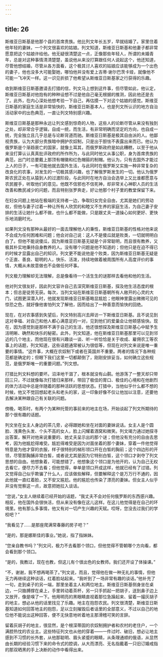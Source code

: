 ```yaml
---
---
---
```

title: 26
---




斯维亚日斯基是他那个县的首席贵族。他比列文年长五岁，早就结婚了。家里住着他年轻的妻妹，一个列文很喜欢的姑娘。列文知道，斯维亚日斯基和他妻子都非常愿意把这个姑娘许给他。他无疑很清楚这一点，正像那些年轻人，所谓的未婚青年，总是对这种事情清清楚楚，虽说他从来没打算跟任何人说起这个，他还知道，尽管他想结婚，尽管从各方面看，这个极其讨人喜欢的姑娘应该能够成为一个出色的妻子，他也没多大可能娶她，哪怕他并没有爱上吉蒂·谢尔巴茨卡娅，就像他不可能一飞冲天一样。这一识见折损了他希望从斯维亚日斯基家之行获得的乐趣。

收到斯维亚日斯基邀请去打猎的信，列文马上想到这件事，但尽管如此，他认定，斯维亚日斯基对他抱有的种种设想不过是他自己毫无根据的推测，因此他还是去了。此外，在内心深处他想考验一下自己，再估摸一下对这个姑娘的感觉。斯维亚日斯基的家庭生活是非常愉快的，斯维亚日斯基本人，也是列文所认识的地方自治活动家中的出色典范，一直让列文特别感兴趣。

斯维亚日斯基是那种永远让列文感到惊奇的人物，这些人的论断尽管从来没有独到之处，却非常合乎逻辑，自成一统，而生活，有非常明确而坚定的方向，也自成一统，完全独立且几乎总是与论断背道而驰。斯维亚日斯基是极其自由派的人。他鄙视贵族，认为大部分贵族暗中拥护农奴制，只是出于胆怯不表露出来而已。他认为俄罗斯是个渐趋衰亡的国家，就像土耳其，而俄罗斯政府是如此糟糕，以至于他从来没打算认认真真批评政府的所作所为，与此同时他又从事公职，身为首席贵族的典范，出门时总要戴上那顶有帽徽和红色帽箍的制帽。他认为，只有去国外才能过上人的日子，一有可能他就去国外生活，与此同时在俄罗斯又实施一种非常复杂的改良化的农事，对发生的一切极其感兴趣，也了解俄罗斯发生的一切。他认为俄罗斯农民正处在从猿到人的过渡阶段，与此同时在地方自治会选举上又比谁都愿意与农民握手，听取他们的意见。他既不信邪也不信死神，却非常关心神职人员的生活改善和教民减少的问题，而且特别张罗奔走，好让他那个村子里的教堂保留下来。

在妇女问题上他站在极端的支持者一边，争取妇女完全自由，尤其是她们的劳动权，但他与妻子过着一种让所有人欣赏的和睦又不生养的家庭生活，为自己妻子安排的生活让她什么都不做，也什么都不能做，只是跟丈夫一道操心如何更好、更快乐地消磨时光。

如果列文没有那种从最好的一面去理解他人的秉性，斯维亚日斯基的性格对他来说不会成为任何困难和问题；他会对自己说：这人不是傻瓜就是败类，一切就明明白白了。但他不能说傻瓜，因为斯维亚日斯基无疑是个非常聪明，而且很有教养，又极其朴实地秉持自身教养的人。没有哪个问题是他不知道的；但他只是在迫不得已的时候才显露出自己的知识。列文更不能说他是个败类，因为斯维亚日斯基无疑是个正直、善良、聪明的人，快乐、活泼，持续地做着被周围所有人高度评价的事情，大概从未故意做也不会做任何坏事。

列文极力理解却无法理解，总是像看待一个活生生的谜那样去看他和他的生活。

他对列文很友好，因此列文容许自己去深究斯维亚日斯基，探及他生活态度的根本；但总是徒劳无获。每次，当列文站在斯维亚日斯基朝所有人敞开的心灵的大门，试图更深潜入时，他就发现斯维亚日斯基略显尴尬；他眼神里露出微微可见的惊恐之色，就好像他害怕列文了解他，因而给出了一种善意而愉快的回绝。

现在，在对农事感到失望后，列文特别高兴去拜访一下斯维亚日斯基。且不说见到这对幸福、对自己和他人都心满意足的一对，见到他们的爱巢会让他顿感愉快。现在，因为感觉到是那样不满于自己的生活，他还很想探及斯维亚日斯基心中赋予生活明晰、确然和快乐的秘密。此外，列文知道，他在斯维亚日斯基那里可以见到邻近的几个地主，而他现在很有兴趣谈一谈、听一听恰恰是关于收成、雇佣农工等农事上的话题，列文知道，这些话题通常被认为很低等，但现在对列文来说是唯一重要的事情。“这件事，大概在农奴制下或者在英国并不重要。两者的情况下各种规范都是确定的；但眼下我们这里一切都颠倒了，刚刚安排妥当，如何确立这些规范，是俄罗斯唯一的重要问题。”列文想。

打猎比列文料想的要坏。沼泽地干涸了，根本就没有山鹬。他游荡了一整天却只带回三只，不过就像每次打猎归来那样，带回了极佳的胃口、极佳的心境和在他剧烈的体力活动中总是伴随着的那种活跃的思想状态。打猎中，当他似乎什么都不想的时候，他又不觉回想起老头和老头的家，这一印象好像不仅让他加以注意，还要他去解决某种跟自己有关联的问题。

傍晚，喝茶时，有两个为某种托管的事前来的地主在场，开始谈起了列文所期待的那个很有趣的话题。

列文坐在女主人身边的茶几旁，必得跟她和坐在对面的妻妹说话。女主人是个圆脸、浅黄色头发、个头不高的女人，脸上闪耀着酒窝和微笑。列文竭力通过她探寻出答案，解开对他来说重要的、她丈夫呈示出的那个谜；但他没有充分的自由去思考，因为他尴尬得难受。尴尬得难受是因为对面坐着的那个妻妹，穿着一件他觉得特意是为他才穿的衣服，样子很特别的梯形领口开在白皙的胸前；这个四边形的开领，尽管那胸脯非常白皙，或者说尤其是因为它特别白皙，这个领口才剥夺了列文思想的自由。他想象着，可能想错了，他想象这个领口是为他开的，认为自己无权去看它，便尽力不去看；但他觉得，单单是领口开成这样，他就已经有了过错。列文觉得自己似乎欺骗了什么人，应该做些解释，但要解释这个是万万行不通的，因此他就一直红着脸，又不安又尴尬。他的尴尬也传染了漂亮的妻妹。但女主人似乎并没有觉察这一点，故意把她拉入谈话。

“您说，”女主人继续着已经开始的话题，“我丈夫不会对任何俄罗斯的东西感兴趣。相反，他在国外会很快活，但从来没有像在这儿这样。在这儿他觉得是在自己的环境里。他有那么多事情，他又有对一切产生兴趣的天赋。哎呀，您没去过我们的学校吧？”

“我看见了……是那座爬满常春藤的房子吧？”

“是的，那是娜斯佳的事业。”她说，指了指妹妹。

“您亲自教书吗？”列文问，极力不去看那个领口，但他觉得不管朝哪个方向看，都会看到那个领口。

“是的，我教过，现在也教，但这儿有个很出色的女教师。我们还开设了体操课。”

“不，谢谢，我不想再喝茶了。”列文说，而且，觉得他在做一种无礼的事情，但他无力再继续这种谈话，红着脸站起来。“我听到了一场非常有趣的谈话。”他补充了一句，走到桌子的另一端，那里坐着主人和两位地主。斯维亚日斯基侧身坐在桌边，一只胳膊撑在桌上，手里转动着茶杯，另一只手抓起一把胡子，送到鼻子边上又放开，像是嗅了一下。他用明亮的黑眼睛直视着那位急躁起来、留着一撮灰胡子的地主，想必从他的话里找见了乐趣。地主在抱怨农民。列文很清楚，斯维亚日斯基知道如何回答地主的抱怨，足以立刻摧毁后者话里的全部意义，不过以自己的地位他不能说出这种回答，便不无快意地听着地主那滑稽可笑的言辞。

留着灰胡子的地主，很显然，是个根深蒂固的农奴制拥护者和农村的老住户，一个满腔热忱的农业主。这些特征列文也从他的穿着——一件过时、破旧，想必让地主感到不习惯的长外套，从他那聪明、眉头紧蹙的眼睛，从条理通顺的俄语，从显然由长期的经验习惯下来的命令式的腔调，从大而漂亮、无名指戴着一只旧订婚戒指的那双晒黑的手上决断的动作中看得出来。